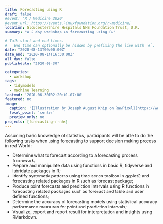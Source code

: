 ```yaml
---
title: Forecasting using R
draft: false
#event: 'R / Medicine 2020'
#event_url: https://events.linuxfoundation.org/r-medicine/
location: Gloucestershire Hospitals NHS Foundation Trust, U.K.
summary: "A 2-day workshop on forecasting using R."

# Talk start and end times.
#   End time can optionally be hidden by prefixing the line with `#`.
date: "2020-08-13T09:00:00Z"
date_end: "2020-08-14T16:30:00Z"
all_day: false
publishdate: "2020-06-30"

categories:
  - workshop
tags:
  - tidymodels
  - machine learning
lastmod: '2020-06-30T02:20:01-07:00'
featured: no
image:
  caption: '[Illustration by Joseph August Knip on RawPixel](https://www.rawpixel.com/image/2370064/free-illustration-image-flower-vintage-watercolor)'
  focal_point: 'center'
  preview_only: no
projects: [forecasting-r-nhs]
---
```


Assuming basic knowledge of statistics, participants will be able to do the following tasks when using forecasting to support decision making process in real World:

- Determine what to forecast according to a forecasting process framework;
- Prepare and manipulate data using functions in basic R, tidyverse and lubridate packages in R;
- Identify systematic patterns using time series toolbox in ggplot2 and forecasting related packages in R such as forecast package;
- Produce point forecasts and prediction intervals using R functions in forecasting related packages such as forecast and fable and user defined functions;
- Determine the accuracy of forecasting models using statistical accuracy performance measures for point and prediction intervals;
- Visualize, export and report result for interpretation and insights using RMarkdown.